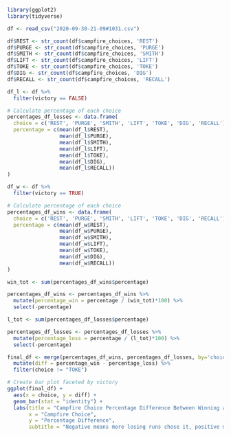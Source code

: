 ```r
library(ggplot2)
library(tidyverse)
```

```r
df <- read_csv("2020-09-30-21-09#1031.csv")

df$REST <- str_count(df$campfire_choices, 'REST')
df$PURGE <- str_count(df$campfire_choices, 'PURGE')
df$SMITH <- str_count(df$campfire_choices, 'SMITH')
df$LIFT <- str_count(df$campfire_choices, 'LIFT')
df$TOKE <- str_count(df$campfire_choices, 'TOKE')
df$DIG <- str_count(df$campfire_choices, 'DIG')
df$RECALL <- str_count(df$campfire_choices, 'RECALL')

df_l <- df %>%
  filter(victory == FALSE)

# Calculate percentage of each choice
percentages_df_losses <- data.frame(
  choice = c('REST', 'PURGE', 'SMITH', 'LIFT', 'TOKE', 'DIG', 'RECALL'),
  percentage = c(mean(df_l$REST),
                 mean(df_l$PURGE),
                 mean(df_l$SMITH),
                 mean(df_l$LIFT),
                 mean(df_l$TOKE),
                 mean(df_l$DIG),
                 mean(df_l$RECALL))
)

df_w <- df %>%
  filter(victory == TRUE)

# Calculate percentage of each choice
percentages_df_wins <- data.frame(
  choice = c('REST', 'PURGE', 'SMITH', 'LIFT', 'TOKE', 'DIG', 'RECALL'),
  percentage = c(mean(df_w$REST),
                 mean(df_w$PURGE),
                 mean(df_w$SMITH),
                 mean(df_w$LIFT),
                 mean(df_w$TOKE),
                 mean(df_w$DIG),
                 mean(df_w$RECALL))
)

win_tot <- sum(percentages_df_wins$percentage)

percentages_df_wins <- percentages_df_wins %>%
  mutate(percentage_win = percentage / (win_tot)*100) %>%
  select(-percentage)

l_tot <- sum(percentages_df_losses$percentage)

percentages_df_losses <- percentages_df_losses %>%
  mutate(percentage_loss = percentage / (l_tot)*100) %>%
  select(-percentage)

final_df <- merge(percentages_df_wins, percentages_df_losses, by='choice') %>%
  mutate(diff = percentage_win - percentage_loss) %>%
  filter(choice != "TOKE")

# Create bar plot faceted by victory
ggplot(final_df) +
  aes(x = choice, y = diff) +
  geom_bar(stat = "identity") +
  labs(title = "Campfire Choice Percentage Difference Between Winning and Losing Runs",
       x = "Campfire Choice",
       y = "Percentage Difference",
       subtitle = "Negative means more losing runs chose it, positive means more winning runs chose it.")
```